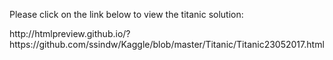 Please click on the link below to view the titanic solution:

http://htmlpreview.github.io/?https://github.com/ssindw/Kaggle/blob/master/Titanic/Titanic23052017.html
